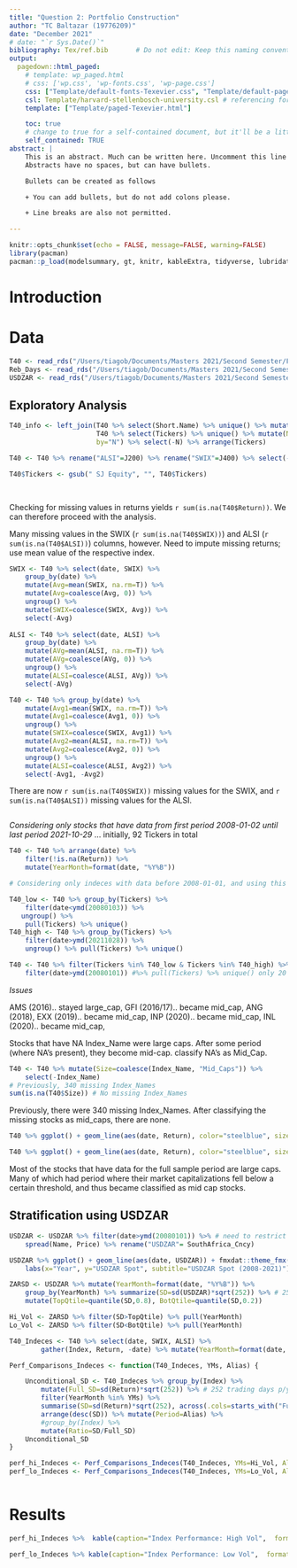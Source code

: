 ```yaml
---
title: "Question 2: Portfolio Construction"
author: "TC Baltazar (19776209)"
date: "December 2021"
# date: "`r Sys.Date()`"
bibliography: Tex/ref.bib       # Do not edit: Keep this naming convention and location.
output:
  pagedown::html_paged:
    # template: wp_paged.html
    # css: ['wp.css', 'wp-fonts.css', 'wp-page.css']
    css: ["Template/default-fonts-Texevier.css", "Template/default-page-Texevier.css", "Template/default-Texevier.css"]
    csl: Template/harvard-stellenbosch-university.csl # referencing format used.
    template: ["Template/paged-Texevier.html"]

    toc: true
    # change to true for a self-contained document, but it'll be a litte slower for Pandoc to render
    self_contained: TRUE
abstract: |
    This is an abstract. Much can be written here. Uncomment this line to go without an abstract.
    Abstracts have no spaces, but can have bullets.

    Bullets can be created as follows

    + You can add bullets, but do not add colons please.

    + Line breaks are also not permitted.

---
```


```r
knitr::opts_chunk$set(echo = FALSE, message=FALSE, warning=FALSE)
library(pacman)
pacman::p_load(modelsummary, gt, knitr, kableExtra, tidyverse, lubridate)
```

\newpage

# Introduction {-}


# Data  {-}

```r
T40 <- read_rds("/Users/tiagob/Documents/Masters 2021/Second Semester/Financial Econometrics/data/T40.rds")
Reb_Days <- read_rds("/Users/tiagob/Documents/Masters 2021/Second Semester/Financial Econometrics/data/Rebalance_days.rds")
USDZAR <- read_rds("/Users/tiagob/Documents/Masters 2021/Second Semester/Financial Econometrics/data/usdzar.rds")
```


## Exploratory Analysis

```r
T40_info <- left_join(T40 %>% select(Short.Name) %>% unique() %>% mutate(N=(1:92)),
                      T40 %>% select(Tickers) %>% unique() %>% mutate(N=(1:92)),
                      by="N") %>% select(-N) %>% arrange(Tickers)

T40 <- T40 %>% rename("ALSI"=J200) %>% rename("SWIX"=J400) %>% select(-Short.Name)

T40$Tickers <- gsub(" SJ Equity", "", T40$Tickers)

    
```

Checking for missing values in returns yields `r sum(is.na(T40$Return))`. We can therefore proceed with the analysis.

Many missing values in the SWIX (`r sum(is.na(T40$SWIX))`) and ALSI (`r sum(is.na(T40$ALSI))`) columns, however. Need to impute missing returns; use mean value of the respective index. 

```r

SWIX <- T40 %>% select(date, SWIX) %>%
    group_by(date) %>%
    mutate(Avg=mean(SWIX, na.rm=T)) %>%
    mutate(Avg=coalesce(Avg, 0)) %>%
    ungroup() %>%
    mutate(SWIX=coalesce(SWIX, Avg)) %>%
    select(-Avg)
    
ALSI <- T40 %>% select(date, ALSI) %>%
    group_by(date) %>%
    mutate(AVg=mean(ALSI, na.rm=T)) %>%
    mutate(AVg=coalesce(AVg, 0)) %>%
    ungroup() %>%
    mutate(ALSI=coalesce(ALSI, AVg)) %>%
    select(-AVg)

T40 <- T40 %>% group_by(date) %>% 
    mutate(Avg1=mean(SWIX, na.rm=T)) %>%
    mutate(Avg1=coalesce(Avg1, 0)) %>%
    ungroup() %>%
    mutate(SWIX=coalesce(SWIX, Avg1)) %>%
    mutate(Avg2=mean(ALSI, na.rm=T)) %>%
    mutate(Avg2=coalesce(Avg2, 0)) %>%
    ungroup() %>%
    mutate(ALSI=coalesce(ALSI, Avg2)) %>%
    select(-Avg1, -Avg2)


```

There are now `r sum(is.na(T40$SWIX))` missing values for the SWIX, and `r sum(is.na(T40$ALSI))` missing values for the ALSI.

```r


```


*Considering only stocks that have data from first period 2008-01-02 until last period 2021-10-29* ... initially, 92 Tickers in total

```r

T40 <- T40 %>% arrange(date) %>%
    filter(!is.na(Return)) %>%
    mutate(YearMonth=format(date, "%Y%B"))

# Considering only indeces with data before 2008-01-01, and using this as common start date

T40_low <- T40 %>% group_by(Tickers) %>%
    filter(date<ymd(20080103)) %>%
   ungroup() %>%
    pull(Tickers) %>% unique() 
T40_high <- T40 %>% group_by(Tickers) %>% 
    filter(date>ymd(20211028)) %>% 
    ungroup() %>% pull(Tickers) %>% unique()

T40 <- T40 %>% filter(Tickers %in% T40_low & Tickers %in% T40_high) %>%
    filter(date>ymd(20080101)) #%>% pull(Tickers) %>% unique() only 20 Tickers have data for full sample period (20080102:20211029)

```

*Issues*

AMS (2016).. stayed large_cap, GFI (2016/17).. became mid_cap, ANG (2018), EXX (2019).. became mid_cap, INP (2020).. became mid_cap, INL (2020).. became mid_cap, 

Stocks that have NA Index_Name were large caps. After some period (where NA's present), they become mid-cap. classify NA's as Mid_Cap.

```r

T40 <- T40 %>% mutate(Size=coalesce(Index_Name, "Mid_Caps")) %>%
    select(-Index_Name)
# Previously, 340 missing Index_Names
sum(is.na(T40$Size)) # No missing Index_Names
```

Previously, there were 340 missing Index_Names. After classifying the missing stocks as mid_caps, there are none.



```r

T40 %>% ggplot() + geom_line(aes(date, Return), color="steelblue", size=1.2, alpha=0.8) +fmxdat::theme_fmx() + fmxdat::fmx_cols() + facet_wrap(~Sector)

```

```r

T40 %>% ggplot() + geom_line(aes(date, Return), color="steelblue", size=1.2, alpha=0.8) +fmxdat::theme_fmx() + fmxdat::fmx_cols() + facet_wrap(~Size)

```
Most of the stocks that have data for the full sample period are large caps. Many of which had period where their market capitalizations fell below a certain threshold, and thus became classified as mid cap stocks.


## Stratification using USDZAR

```r
USDZAR <- USDZAR %>% filter(date>ymd(20080101)) %>% # need to restrict T40 data for Tickers that have data until this date.
    spread(Name, Price) %>% rename("USDZAR"= SouthAfrica_Cncy)
```

```r
USDZAR %>% ggplot() + geom_line(aes(date, USDZAR)) + fmxdat::theme_fmx() + fmxdat::fmx_cols()+
    labs(x="Year", y="USDZAR Spot", subtitle="USDZAR Spot (2008-2021)")
```


```r

ZARSD <- USDZAR %>% mutate(YearMonth=format(date, "%Y%B")) %>%
    group_by(YearMonth) %>% summarize(SD=sd(USDZAR)*sqrt(252)) %>% # 252 trading days in a year
    mutate(TopQtile=quantile(SD,0.8), BotQtile=quantile(SD,0.2))

Hi_Vol <- ZARSD %>% filter(SD>TopQtile) %>% pull(YearMonth)
Lo_Vol <- ZARSD %>% filter(SD<BotQtile) %>% pull(YearMonth)

```


```r
T40_Indeces <- T40 %>% select(date, SWIX, ALSI) %>%
        gather(Index, Return, -date) %>% mutate(YearMonth=format(date, "%Y%B"))

Perf_Comparisons_Indeces <- function(T40_Indeces, YMs, Alias) {

    Unconditional_SD <- T40_Indeces %>% group_by(Index) %>%
        mutate(Full_SD=sd(Return)*sqrt(252)) %>% # 252 trading days p/year
        filter(YearMonth %in% YMs) %>%
        summarise(SD=sd(Return)*sqrt(252), across(.cols=starts_with("Full"), .fns=max)) %>%
        arrange(desc(SD)) %>% mutate(Period=Alias) %>%
        #group_by(Index) %>%
        mutate(Ratio=SD/Full_SD)
    Unconditional_SD
}

perf_hi_Indeces <- Perf_Comparisons_Indeces(T40_Indeces, YMs=Hi_Vol, Alias="High_Vol")
perf_lo_Indeces <- Perf_Comparisons_Indeces(T40_Indeces, YMs=Lo_Vol, Alias = "Low_Vol")



```

# Results

```r
perf_hi_Indeces %>%  kable(caption="Index Performance: High Vol",  format="html", digits=2)
```

```r
perf_lo_Indeces %>% kable(caption="Index Performance: Low Vol",  format="html", digits=2)
```

















